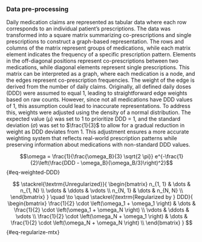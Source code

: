 ::: {.content-visible unless-meta="in.article"}
### Data pre-processing
:::

Daily medication claims are represented as tabular data where each row corresponds to an individual patient’s prescriptions. The data was transformed into a square matrix summarizing co-prescriptions and single prescriptions to construct a graph-based representation. The rows and columns of the matrix represent groups of medications, while each matrix element indicates the frequency of a specific prescription pattern. Elements in the off-diagonal positions represent co-prescriptions between two medications, while diagonal elements represent single prescriptions. This matrix can be interpreted as a graph, where each medication is a node, and the edges represent co-prescription frequencies. The weight of the edge is derived from the number of daily claims. Originally, all defined daily doses (DDD) were assumed to equal 1, leading to straightforward edge weights based on raw counts. However, since not all medications have DDD values of 1, this assumption could lead to inaccurate representations. To address this, weights were adjusted using the density of a normal distribution. The expected value ($\mu$) was set to 1 to prioritize DDD = 1, and the standard deviation ($\sigma$) was set to $\frac{1}{3}$ to allow for a gradual reduction in weight as DDD deviates from 1. This adjustment ensures a more accurate weighting system that reflects real-world prescription patterns while preserving information about medications with non-standard DDD values.

$$\omega = \frac{1}{\frac{\omega_B}{3} \sqrt{2 \pi}} e^{-\frac{1}{2}\left(\frac{DDD - \omega_B}{\omega_B/3}\right)^2}$$ {#eq-weighted-DDD}

$$
\stackrel{\textrm{Unregularized}}{
  \begin{bmatrix}
  n_{1, 1} & \dots & n_{1, N} \\
  \vdots & \ddots & \vdots \\
  n_{N, 1} & \dots & n_{N, N} \\
  \end{bmatrix}
}
\quad \to \quad
\stackrel{\textrm{Regularized by } DDD}{
  \begin{bmatrix}
  \frac{1}{2} \cdot \left(\omega_1 + \omega_1 \right) & \dots & \frac{1}{2} \cdot \left(\omega_1 + \omega_N \right) \\
  \vdots & \ddots & \vdots \\
  \frac{1}{2} \cdot \left(\omega_N + \omega_1 \right) & \dots & \frac{1}{2} \cdot \left(\omega_N + \omega_N \right) \\
  \end{bmatrix}
}
$$ {#eq-regularize-mtx}

